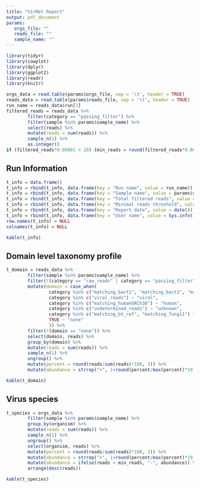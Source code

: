 ```yaml
---
title: "VirMet Report"
output: pdf_document
params:
   orgs_file: ""
   reads_file: ""
   sample_name: ""
---
```


```r
library(tidyr)
library(cowplot)
library(dplyr)
library(ggplot2)
library(readr)
library(knitr)

orgs_data = read.table(params$orgs_file, sep = '\t', header = TRUE)
reads_data = read.table(params$reads_file, sep = '\t', header = TRUE)
run_name = reads_data$run[1]
filtered_reads = reads_data %>%
        filter(category == "passing_filter") %>%
        filter(sample %in% params$sample_name) %>%
        select(reads) %>%
        mutate(reads = sum(reads)) %>%
        sample_n(1) %>%
        as.integer()
if (filtered_reads*0.00001 > 10) {min_reads = round(filtered_reads*0.00001, 0)} else {min_reads = 10}
```

## Run Information
```r
t_info = data.frame()
t_info = rbind(t_info, data.frame(key = "Run name", value = run_name))
t_info = rbind(t_info, data.frame(key = "Sample name", value = params$sample_name))
t_info = rbind(t_info, data.frame(key = "Total filtered reads", value = paste(round(filtered_reads/1000000, 3), "M")))
t_info = rbind(t_info, data.frame(key = "Minimal reads threshold", value = paste(min_reads, "(0.001% or 10)")))
t_info = rbind(t_info, data.frame(key = "Report date", value = date()))
t_info = rbind(t_info, data.frame(key = "User name", value = Sys.info()[7]))
row.names(t_info) = NULL
colnames(t_info) = NULL

kable(t_info)
```

## Domain level taxonomy profile
```r
t_domain = reads_data %>%
        filter(sample %in% params$sample_name) %>%
        filter(!(category == "raw_reads" | category == "passing_filter" | category == "reads_to_blast")) %>%
        mutate(domain = case_when(
                category %in% c("matching_bact1", "matching_bact2", "matching_bact3") ~ "bacterial",
                category %in% c("viral_reads") ~ "viral",
                category %in% c("matching_humanGRCh38") ~ "human",
                category %in% c("undetermined_reads") ~ "unknown",
                category %in% c("matching_bt_ref", "matching_fungi1") ~ "other",
                TRUE ~ "none"
                )) %>%
        filter(!(domain == "none")) %>%
        select(domain, reads) %>%
        group_by(domain) %>%
        mutate(reads = sum(reads)) %>%
        sample_n(1) %>%
        ungroup() %>%
        mutate(percent = round(reads/sum(reads)*100, 3)) %>%
        mutate(abundance = strrep("+", 1+round(percent/max(percent)*19)))

kable(t_domain)
```

## Virus species
```r
t_species = orgs_data %>%
        filter(sample %in% params$sample_name) %>%
        group_by(organism) %>%
        mutate(reads = sum(reads)) %>%
        sample_n(1) %>%
        ungroup() %>%
        select(organism, reads) %>%
        mutate(percent = round(reads/sum(reads)*100, 3)) %>%
        mutate(abundance = strrep("+", 1+round(percent/max(percent)*19))) %>%
        mutate(abundance = ifelse(reads < min_reads, "-", abundance)) %>%
        arrange(desc(reads))

kable(t_species)
```


